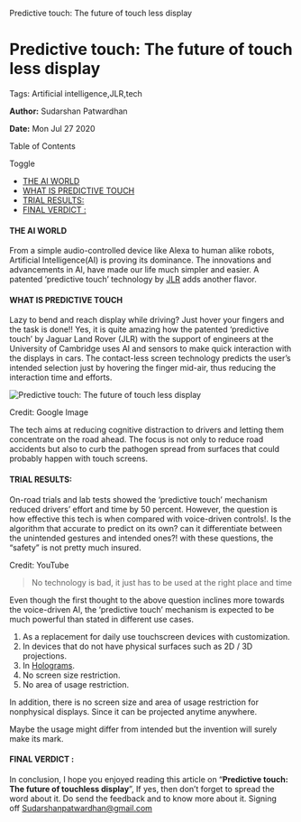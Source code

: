    Predictive touch: The future of touch less display

Predictive touch: The future of touch less display
==================================================

Tags: Artificial intelligence,JLR,tech

**Author:** Sudarshan Patwardhan

**Date:** Mon Jul 27 2020

Table of Contents

Toggle

*   [THE AI WORLD](https://recodehive.com/predictive-touch-the-future-of-touch-less-display/#THE_AI_WORLD "THE AI WORLD")
*   [WHAT IS PREDICTIVE TOUCH](https://recodehive.com/predictive-touch-the-future-of-touch-less-display/#WHAT_IS_PREDICTIVE_TOUCH "WHAT IS PREDICTIVE TOUCH")
*   [TRIAL RESULTS:](https://recodehive.com/predictive-touch-the-future-of-touch-less-display/#TRIAL_RESULTS "TRIAL RESULTS:")
*   [FINAL VERDICT :](https://recodehive.com/predictive-touch-the-future-of-touch-less-display/#FINAL_VERDICT "FINAL VERDICT :")

#### THE AI WORLD

From a simple audio-controlled device like Alexa to human alike robots, Artificial Intelligence(AI) is proving its dominance. The innovations and advancements in AI, have made our life much simpler and easier. A patented ‘predictive touch’ technology by [JLR](https://en.wikipedia.org/wiki/Jaguar_Land_Rover) adds another flavor.

#### WHAT IS PREDICTIVE TOUCH

Lazy to bend and reach display while driving? Just hover your fingers and the task is done!! Yes, it is quite amazing how the patented ‘predictive touch’ by Jaguar Land Rover (JLR) with the support of engineers at the University of Cambridge uses AI and sensors to make quick interaction with the displays in cars. The contact-less screen technology predicts the user’s intended selection just by hovering the finger mid-air, thus reducing the interaction time and efforts.

![Predictive touch: The future of touch less display](https://recodehive.com/wp-content/uploads/2020/07/Blue-Specials-Coffee-Photo-Collage-1024x819.jpg)

Credit: Google Image

The tech aims at reducing cognitive distraction to drivers and letting them concentrate on the road ahead. The focus is not only to reduce road accidents but also to curb the pathogen spread from surfaces that could probably happen with touch screens.

#### TRIAL RESULTS:

On-road trials and lab tests showed the ‘predictive touch’ mechanism reduced drivers’ effort and time by 50 percent. However, the question is how effective this tech is when compared with voice-driven controls!. Is the algorithm that accurate to predict on its own? can it differentiate between the unintended gestures and intended ones?! with these questions, the “safety” is not pretty much insured.

Credit: YouTube

> No technology is bad, it just has to be used at the right place and time

Even though the first thought to the above question inclines more towards the voice-driven AI, the ‘predictive touch’ mechanism is expected to be much powerful than stated in different use cases.

1.  As a replacement for daily use touchscreen devices with customization.
2.  In devices that do not have physical surfaces such as 2D / 3D projections.
3.  In [Holograms](https://en.wikipedia.org/wiki/Holography).
4.  No screen size restriction.
5.  No area of usage restriction.

In addition, there is no screen size and area of usage restriction for nonphysical displays. Since it can be projected anytime anywhere.

Maybe the usage might differ from intended but the invention will surely make its mark.

#### FINAL VERDICT :

In conclusion, I hope you enjoyed reading this article on “**Predictive touch: The future of touchless display**”, If yes, then don’t forget to spread the word about it. Do send the feedback and to know more about it. Signing off [Sudarshanpatwardhan@gmail.com](mailto:sudpat123123@gmail.com)